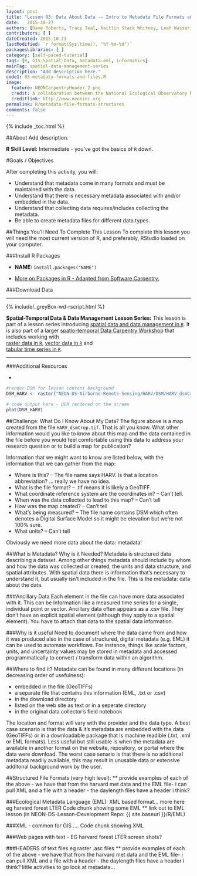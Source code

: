 ```yaml
---
layout: post
title: "Lesson 03: Data About Data -- Intro to Metadata File Formats and Structure"
date:   2015-10-27
authors: [Dave Roberts, Tracy Teal, Kaitlin Stack Whitney, Leah Wasser, Megan A. Jones]
contributors: [ ]
dateCreated: 2015-10-23
lastModified: `r format(Sys.time(), "%Y-%m-%d")`
packagesLibraries: [ ]
category: [self-paced-tutorial] 
tags: [R, GIS-Spatial-Data, metadata-eml, informatics]
mainTag: spatial-data-management-series
description: "Add description here."
code1: 03-metadata-formats-and-files.R
image:
  feature: NEONCarpentryHeader_2.png
  credit: A collaboration between the National Ecological Observatory Network (NEON) and Data Carpentry
  creditlink: http://www.neoninc.org
permalink: R/metadata-file-formats-structures
comments: false
---
```


{% include _toc.html %}

##About
Add description.

**R Skill Level:** Intermediate - you've got the basics of `R` down.

<div id="objectives" markdown="1">

#Goals / Objectives

After completing this activity, you will:

* Understand that metadata come in many formats and must be maintained with the
data. 
* Understand that there is necessary metadata associated with and/or embedded in
the data.
* Understand that collecting data requires/includes collecting the metadata.
* Be able to create metadata files for different data types. 

##Things You’ll Need To Complete This Lesson
To complete this lesson you will need the most current version of R, and 
preferably, RStudio loaded on your computer.

###Install R Packages

* **NAME:** `install.packages("NAME")`

* [More on Packages in R - Adapted from Software Carpentry.]({{site.baseurl}}R/Packages-In-R/)

###Download Data

****

{% include/_greyBox-wd-rscript.html %}

**Spatial-Temporal Data & Data Management Lesson Series:** This lesson is part
of a lesson series introducing
[spatial data and data management in `R` ]({{ site.baseurl }}tutorial/URL).
It is also part of a larger 
[spatio-temporal Data Carpentry Workshop ]({{ site.baseurl }}workshops/spatio-temporal-workshop)
that includes working with  
[raster data in `R` ]({{ site.baseurl }}tutorial/spatial-raster-series),
[vector data in `R` ]({{ site.baseurl }}tutorial/spatial-vector-series)
and  
[tabular time series in `R` ]({{ site.baseurl }}tutorial/tabular-time-series).

****

###Additional Resources

* <a href="http://cran.r-project.org/web/packages/raster/raster.pdf" target="_blank">

</div>


```r
#render DSM for lesson content background
DSM_HARV <- raster("NEON-DS-Airborne-Remote-Sensing/HARV/DSM/HARV_dsmCrop.tif")

# code output here - DEM rendered on the screen
plot(DSM_HARV)

```


<div id="challenge" markdown="1">
##Challenge: What Do I Know About My Data?
The figure above is a map created from the file `HARV_dsmCrop.tif`.  That is all
you know.  What other information would you like to know about this map and the
data contained in the file before you would feel comfortable using
this data to address your research question or to build a map for publication? 

</div>


Information that we might want to know are listed below, with the information
that we can gather from the map:

* Where is this?  -- The file name says HARV. Is that a location abbreviation?
... really we have no idea.  
* What is the file format? -- .tif means it is likely a GeoTIFF.  
* What coordinate reference system are the coordinates in?  -- Can't tell. 
* When was the data collected to lead to this map?  -- Can't tell
* How was the map created? -- Can't tell 
* What’s being measured? -- The file name contains DSM which often denotes a 
Digital Surface Model so it might be elevation but we're not 100% sure.   
* What units? -- Can't tell

Obviously we need more data about the data: metadata!

##What is Metadata?  Why is it Needed?
Metadata is structured data describing a dataset. Among other things metadata
should include by whom and how the data was collected or created, the units and
data structure, and spatial attributes. With spatial data there is information
that's necessary to understand it, but usually isn't included in the file. 
This is the metadata: data about the data.

###Ancillary Data
Each element in the file can have more data associated with it. This can be
information like a measured time series for a single, individual point or
vector. Ancillary data often appears as a .csv file. They don't have an explicit
spatial element (although they apply to a spatial element). You have to attach
that data to the spatial data information.


###Why is it useful
Need to document where the data came from and how it was produced
also in the case of structured, digital metadata (e.g. EML) it can be used to automate workflows. For instance, things like scale factors, units, and uncertainty values may be stored in metadata and accessed programmatically to convert / transform data within an algorithm.

##Where to find it? 
Metadate can be found in many different locations (in decreasing order of
usefulness): 

* embedded in the file (GeoTIFFs)
* a separate file that contains this information (EML, .txt or .csv)
* in the download directory
* listed on the web site as text or in a seperate directory
* in the original data collector's field notebook  

The location and format will vary with the provider and the data type.  A best
case scenario is that the data & it's metadata are embedded with the data
(GeoTIFFs) or in a downloadable package that is machine readible (.txt, .xml or
EML formats).  Less useful but still usable is when the metadata are available
in another format on the website, repository, or portal where the data were
download.  The worst case senario is that there is no additional metadata 
readily available, this may result in unusable data or extensive additonal
background work by the user.  

##Structured File Formats (very high level):
** provide examples of each of the above - we have that from the harvard met data and the EML file- i can pull XML and a file with a header - the daylength files have a header i think?

###Ecological Metadata Language (EML): XML based format… more here 
eg harvard forest LTER
Code chunk showing some EML
** link out to EML lesson (in NEON-DS-Lesson-Development Repo: {{ site.baseurl }}/R/EML)

###XML - common for GIS ….
Code chunk showing XML

###Web pages with text - EG harvard forest LTER
screen shots?

###HEADERS of text files
eg raster .asc files
** provide examples of each of the above - we have that from the harvard met data and the EML file- i can pull XML and a file with a header - the daylength files have a header i think? 
little activities to go look at metadata…







